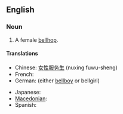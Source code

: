 ==English==

===Noun===
{{en-noun}}

# A female [[bellhop]].

====Translations====
{{trans-top|a female bellhop}}
* Chinese: [[女性服务生]] (nuxing fuwu-sheng)
* French: {{t+|fr|chasseuse}}
* German: {{t|de|Hotelpage}} (either [[bellboy]] or bellgirl)
{{trans-mid}}
* Japanese: {{t|ja|ベルガール|tr=berugāru}}
* [[Macedonian]]: {{t|mk|портирка|f|tr=pórtirka}}
* Spanish: {{t|es|botónesa}}
{{trans-bottom}}